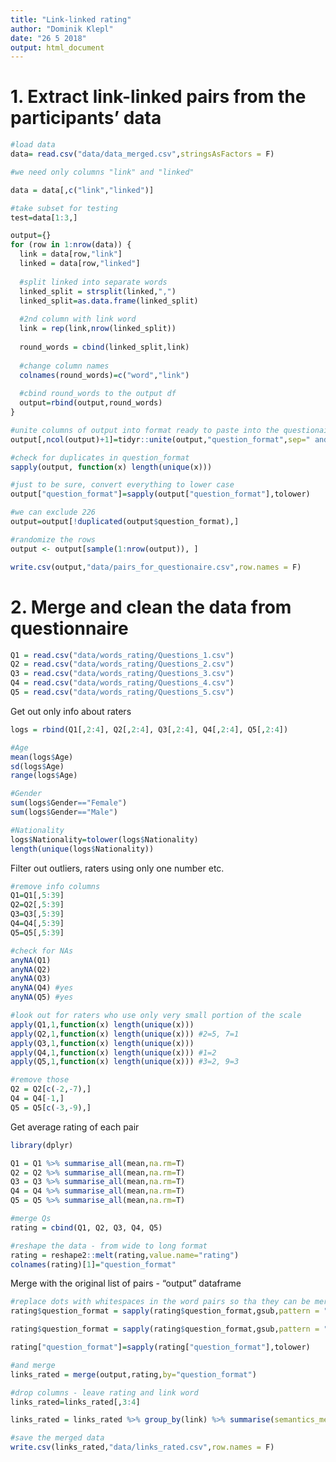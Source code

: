 ```yaml
---
title: "Link-linked rating"
author: "Dominik Klepl"
date: "26 5 2018"
output: html_document
---
```


# 1. Extract link-linked pairs from the participants' data
```r
#load data
data= read.csv("data/data_merged.csv",stringsAsFactors = F)

#we need only columns "link" and "linked"

data = data[,c("link","linked")]

#take subset for testing
test=data[1:3,]

output={}
for (row in 1:nrow(data)) {
  link = data[row,"link"]
  linked = data[row,"linked"]
  
  #split linked into separate words
  linked_split = strsplit(linked,",")
  linked_split=as.data.frame(linked_split)
  
  #2nd column with link word
  link = rep(link,nrow(linked_split))
  
  round_words = cbind(linked_split,link)
  
  #change column names
  colnames(round_words)=c("word","link")
  
  #cbind round_words to the output df
  output=rbind(output,round_words)
}

#unite columns of output into format ready to paste into the questionaire
output[,ncol(output)+1]=tidyr::unite(output,"question_format",sep=" and ")

#check for duplicates in question_format
sapply(output, function(x) length(unique(x)))

#just to be sure, convert everything to lower case
output["question_format"]=sapply(output["question_format"],tolower)

#we can exclude 226
output=output[!duplicated(output$question_format),]

#randomize the rows
output <- output[sample(1:nrow(output)), ]

write.csv(output,"data/pairs_for_questionaire.csv",row.names = F)
```

# 2. Merge and clean the data from questionnaire
```r
Q1 = read.csv("data/words_rating/Questions_1.csv")
Q2 = read.csv("data/words_rating/Questions_2.csv")
Q3 = read.csv("data/words_rating/Questions_3.csv")
Q4 = read.csv("data/words_rating/Questions_4.csv")
Q5 = read.csv("data/words_rating/Questions_5.csv")
```

Get out only info about raters
```r
logs = rbind(Q1[,2:4], Q2[,2:4], Q3[,2:4], Q4[,2:4], Q5[,2:4])

#Age
mean(logs$Age)
sd(logs$Age)
range(logs$Age)

#Gender
sum(logs$Gender=="Female")
sum(logs$Gender=="Male")

#Nationality
logs$Nationality=tolower(logs$Nationality)
length(unique(logs$Nationality))
```

Filter out outliers, raters using only one number etc.
```r
#remove info columns
Q1=Q1[,5:39]
Q2=Q2[,5:39]
Q3=Q3[,5:39]
Q4=Q4[,5:39]
Q5=Q5[,5:39]

#check for NAs
anyNA(Q1)
anyNA(Q2)
anyNA(Q3)
anyNA(Q4) #yes
anyNA(Q5) #yes

#look out for raters who use only very small portion of the scale
apply(Q1,1,function(x) length(unique(x)))
apply(Q2,1,function(x) length(unique(x))) #2=5, 7=1
apply(Q3,1,function(x) length(unique(x)))
apply(Q4,1,function(x) length(unique(x))) #1=2
apply(Q5,1,function(x) length(unique(x))) #3=2, 9=3

#remove those
Q2 = Q2[c(-2,-7),]
Q4 = Q4[-1,]
Q5 = Q5[c(-3,-9),]
```

Get average rating of each pair
```r
library(dplyr)

Q1 = Q1 %>% summarise_all(mean,na.rm=T)
Q2 = Q2 %>% summarise_all(mean,na.rm=T)
Q3 = Q3 %>% summarise_all(mean,na.rm=T)
Q4 = Q4 %>% summarise_all(mean,na.rm=T)
Q5 = Q5 %>% summarise_all(mean,na.rm=T)

#merge Qs
rating = cbind(Q1, Q2, Q3, Q4, Q5)

#reshape the data - from wide to long format
rating = reshape2::melt(rating,value.name="rating")
colnames(rating)[1]="question_format"
```

Merge with the original list of pairs - "output" dataframe
```r
#replace dots with whitespaces in the word pairs so tha they can be merged
rating$question_format = sapply(rating$question_format,gsub,pattern = ".",replacement = " ",fixed = T)

rating$question_format = sapply(rating$question_format,gsub,pattern = "-",replacement = "",fixed = T)

rating["question_format"]=sapply(rating["question_format"],tolower)

#and merge
links_rated = merge(output,rating,by="question_format")
```

```r
#drop columns - leave rating and link word
links_rated=links_rated[,3:4]

links_rated = links_rated %>% group_by(link) %>% summarise(semantics_mean=mean(rating),semantics_median=median(rating),semantics_max=max(rating),semantics_min=min(rating))

#save the merged data
write.csv(links_rated,"data/links_rated.csv",row.names = F)
```

